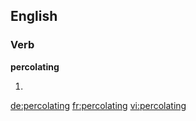 ==English==

===Verb===
'''percolating'''

# {{present participle of|percolate}}

[[de:percolating]]
[[fr:percolating]]
[[vi:percolating]]